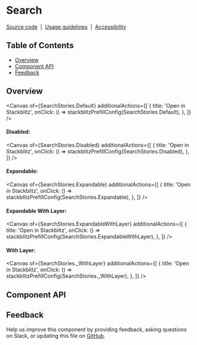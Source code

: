 
<Meta isTemplate />

# Search

[Source code](https://github.com/carbon-design-system/carbon/tree/main/packages/react/src/components/Search)
&nbsp;|&nbsp;
[Usage guidelines](https://www.carbondesignsystem.com/components/search/usage)
&nbsp;|&nbsp;
[Accessibility](https://www.carbondesignsystem.com/components/search/accessibility)

## Table of Contents

- [Overview](#overview)
- [Component API](#component-api)
- [Feedback](#feedback)

## Overview

<Canvas
  of={SearchStories.Default}
  additionalActions={[
    {
      title: 'Open in Stackblitz',
      onClick: () => stackblitzPrefillConfig(SearchStories.Default),
    },
  ]}
/>

#### Disabled: 

<Canvas
  of={SearchStories.Disabled}
  additionalActions={[
    {
      title: 'Open in Stackblitz',
      onClick: () => stackblitzPrefillConfig(SearchStories.Disabled),
    },
  ]}
/>

#### Expandable: 

<Canvas
  of={SearchStories.Expandable}
  additionalActions={[
    {
      title: 'Open in Stackblitz',
      onClick: () => stackblitzPrefillConfig(SearchStories.Expandable),
    },
  ]}
/>

#### Expandable With Layer: 

<Canvas
  of={SearchStories.ExpandableWithLayer}
  additionalActions={[
    {
      title: 'Open in Stackblitz',
      onClick: () => stackblitzPrefillConfig(SearchStories.ExpandableWithLayer),
    },
  ]}
/>

#### With Layer: 
<Canvas
  of={SearchStories._WithLayer}
  additionalActions={[
    {
      title: 'Open in Stackblitz',
      onClick: () => stackblitzPrefillConfig(SearchStories._WithLayer),
    },
  ]}
/>

## Component API

<ArgTypes />

## Feedback

Help us improve this component by providing feedback, asking questions on Slack,
or updating this file on
[GitHub](https://github.com/carbon-design-system/carbon/edit/main/packages/react/src/components/Search/Search.mdx).
